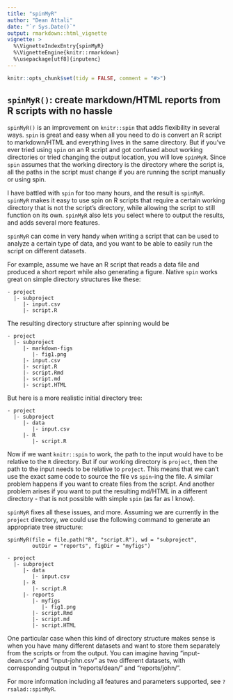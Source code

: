 ```yaml
---
title: "spinMyR"
author: "Dean Attali"
date: "`r Sys.Date()`"
output: rmarkdown::html_vignette
vignette: >
  %\VignetteIndexEntry{spinMyR}
  %\VignetteEngine{knitr::rmarkdown}
  %\usepackage[utf8]{inputenc}
---
```


```r
knitr::opts_chunk$set(tidy = FALSE, comment = "#>")
```

## `spinMyR()`: create markdown/HTML reports from R scripts with no hassle

`spinMyR()` is an improvement on `knitr::spin` that adds flexibility in several
ways. `spin` is great and easy when all you need to do is convert an R script to
markdown/HTML and everything lives in the same directory.  But if you've ever
tried using `spin` on an R script and got confused about working directories or
tried changing the output location, you will love `spinMyR`.  Since `spin`
assumes that the working directory is the directory where the script is, all the
paths in the script must change if you are running the script manually or using
spin.

I have battled with `spin` for too many hours, and the result is `spinMyR`.
`spinMyR` makes it easy to use spin on R scripts that require a certain working
directory that is not the script's directory, while allowing the script to still
function on its own.  `spinMyR` also lets you select where to output the
results, and adds several more features.

`spinMyR` can come in very handy when writing a script that can be used to
analyze a certain type of data, and you want to be able to easily run the script
on different datasets.

For example, assume we have an R script that reads a data file and produced a
short report while also generating a figure. Native `spin` works great on simple
directory structures like these:

```
- project
  |- subproject
     |- input.csv
     |- script.R
```

The resulting directory structure after spinning would be

```
- project
  |- subproject
     |- markdown-figs
        |- fig1.png
     |- input.csv
     |- script.R
     |- script.Rmd
     |- script.md
     |- script.HTML
```

But here is a more realistic initial directory tree:

```
- project
  |- subproject
     |- data
        |- input.csv
     |- R
        |- script.R
```

Now if we want `knitr::spin` to work, the path to the input would have to be
relative to the `R` directory. But if our working directory is `project`, then
the path to the input needs to be relative to `project`.  This means that
we can't use the exact same code to source the file vs `spin`-ing the file.
A similar problem happens if you want to create files from the script.  And
another problem arises if you want to put the resulting md/HTML in a different
directory - that is not possible with simple `spin` (as far as I know).

`spinMyR` fixes all these issues, and more. Assuming we are currently in the
`project` directory, we could use the following command to generate an
appropriate tree structure:

```
spinMyR(file = file.path("R", "script.R"), wd = "subproject",
        outDir = "reports", figDir = "myfigs")

- project
  |- subproject
     |- data
        |- input.csv
     |- R
        |- script.R
     |- reports
        |- myfigs
           |- fig1.png
        |- script.Rmd
        |- script.md
        |- script.HTML
```

One particular case when this kind of directory structure makes sense is when
you have many different datasets and want to store them separately from the
scripts or from the output.  You can imagine having "input-dean.csv" and
"input-john.csv" as two different datasets, with corresponding output in
"reports/dean/" and "reports/john/".

For more information including all features and parameters supported, see
`?rsalad::spinMyR`.
